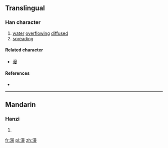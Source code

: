{{also|漫}}
==Translingual==

===Han character===
{{Han char|rn=85|rad=水|as=13|sn=16|four=|canj=水日田尸 (EAWS)|ids=⿰氵⿱⿱日罒方}}

# [[water]] [[overflowing]] [[diffused]]
# [[spreading]]

====Related character====
{{rfc-header|Related character|lang=mul}}
* [[漫]]

====References====
* {{Han ref|kx=0653.320|dkj=18417|dj=1063.250|hdz=31755.120|uh=6FB7|ud=28599}}

----

==Mandarin==

===Hanzi===
{{cmn-hanzi|pin=[[dān]] ([[dan1]]), [[dán]] ([[dan2]]), [[màn]] ([[man4]]), [[shàn]] ([[shan4]]), [[tán]] ([[tan2]])|wg=[[tan1|tan<sup>1</sup>]], [[tan2|tan<sup>2</sup>]], [[man4|man<sup>4</sup>]], [[shan4|shan<sup>4</sup>]], [[t'an2|t'an<sup>2</sup>]]}}

# {{defn|Mandarin|sort=水13}}

[[fr:澷]]
[[pl:澷]]
[[zh:澷]]